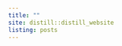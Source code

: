 ```yaml
---
title: "" 
site: distill::distill_website
listing: posts
---
```


<meta name="flattr:id" content="5qyrno">
